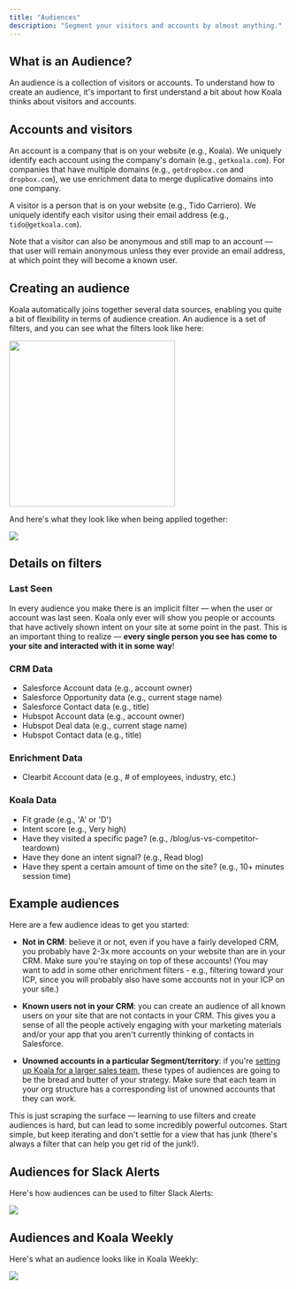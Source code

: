 ```yaml
---
title: "Audiences"
description: "Segment your visitors and accounts by almost anything."
---
```


## What is an Audience?

An audience is a collection of visitors or accounts. To understand how to create an audience, it's important to first understand a bit about how Koala thinks about visitors and accounts.

## Accounts and visitors

An account is a company that is on your website (e.g., Koala). We uniquely identify each account using the company's domain (e.g., `getkoala.com`). For companies that have multiple domains (e.g., `getdropbox.com` and `dropbox.com`), we use enrichment data to merge duplicative domains into one company.

A visitor is a person that is on your website (e.g., Tido Carriero). We uniquely identify each visitor using their email address (e.g., `tido@getkoala.com`).

Note that a visitor can also be anonymous and still map to an account — that user will remain anonymous unless they ever provide an email address, at which point they will become a known user.

## Creating an audience

Koala automatically joins together several data sources, enabling you quite a bit of flexibility in terms of audience creation. An audience is a set of filters, and you can see what the filters look like here:

<img width="300" src="/images/product-manual/audiences/filters-1.png"/>

And here's what they look like when being applied together:

![](/images/product-manual/audiences/filters-2.png)

## Details on filters

### Last Seen
In every audience you make there is an implicit filter — when the user or account was last seen. Koala only ever will show you people or accounts that have actively shown intent on your site at some point in the past. This is an important thing to realize — **every single person you see has come to your site and interacted with it in some way**!

### CRM Data
- Salesforce Account data (e.g., account owner)
- Salesforce Opportunity data (e.g., current stage name)
- Salesforce Contact data (e.g., title)
- Hubspot Account data (e.g., account owner)
- Hubspot Deal data (e.g., current stage name)
- Hubspot Contact data (e.g., title)

### Enrichment Data
- Clearbit Account data (e.g., # of employees, industry, etc.)

### Koala Data
- Fit grade (e.g., 'A' or 'D')
- Intent score (e.g., Very high)
- Have they visited a specific page? (e.g., /blog/us-vs-competitor-teardown)
- Have they done an intent signal? (e.g., Read blog)
- Have they spent a certain amount of time on the site? (e.g., 10+ minutes session time)

## Example audiences

Here are a few audience ideas to get you started:

- **Not in CRM**: believe it or not, even if you have a fairly developed CRM, you probably have 2-3x more accounts on your website than are in your CRM. Make sure you're staying on top of these accounts! (You may want to add in some other enrichment filters - e.g., filtering toward your ICP, since you will probably also have some accounts not in your ICP on your site.)

- **Known users not in your CRM**: you can create an audience of all known users on your site that are not contacts in your CRM. This gives you a sense of all the people actively engaging with your marketing materials and/or your app that you aren't currently thinking of contacts in Salesforce.

- **Unowned accounts in a particular Segment/territory**: if you're <a href="/docs/admin-guides/larger-sales-teams">setting up Koala for a larger sales team</a>, these types of audiences are going to be the bread and butter of your strategy. Make sure that each team in your org structure has a corresponding list of unowned accounts that they can work.

This is just scraping the surface — learning to use filters and create audiences is hard, but can lead to some incredibly powerful outcomes. Start simple, but keep iterating and don't settle for a view that has junk (there's always a filter that can help you get rid of the junk!).

## Audiences for Slack Alerts

Here's how audiences can be used to filter Slack Alerts:

![](/images/product-manual/audiences/slack-alerts.png)

## Audiences and Koala Weekly

Here's what an audience looks like in Koala Weekly:

![](/images/product-manual/audiences/koala-weekly.png)
